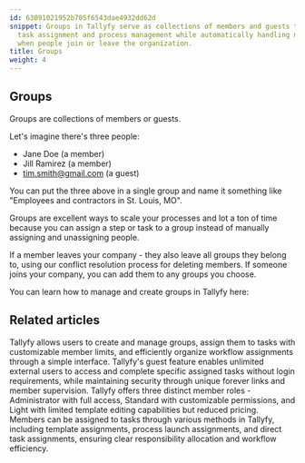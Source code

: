 ```yaml
---
id: 63091021952b705f6543dae4932dd62d
snippet: Groups in Tallyfy serve as collections of members and guests that streamline
  task assignment and process management while automatically handling membership changes
  when people join or leave the organization.
title: Groups
weight: 4
---
```


## Groups

Groups are collections of members or guests.

Let's imagine there's three people:

- Jane Doe (a member)
- Jill Ramirez (a member)
- tim.smith@gmail.com (a guest)

You can put the three above in a single group and name it something like "Employees and contractors in St. Louis, MO".

Groups are excellent ways to scale your processes and lot a ton of time because you can assign a step or task to a group instead of manually assigning and unassigning people.

If a member leaves your company - they also leave all groups they belong to, using our conflict resolution process for deleting members. If someone joins your company, you can add them to any groups you choose.

You can learn how to manage and create groups in Tallyfy here:



<PageTree />


## Related articles
<CardGrid>
<LinkTitleCard header="<b>Groups > Create and assign groups</b>" href="/products/pro/documenting/groups/how-to-manage-groups-and-assign-tasks-in-tallyfy/" > Tallyfy allows users to create and manage groups, assign them to tasks with customizable member limits, and efficiently organize workflow assignments through a simple interface. </LinkTitleCard>
<LinkTitleCard header="<b>Documenting > Guests</b>" href="/products/pro/documenting/guests/" > Tallyfy's guest feature enables unlimited external users to access and complete specific assigned tasks without login requirements, while maintaining security through unique forever links and member supervision. </LinkTitleCard>
<LinkTitleCard header="<b>Documenting > Members</b>" href="/products/pro/documenting/members/" > Tallyfy offers three distinct member roles - Administrator with full access, Standard with customizable permissions, and Light with limited template editing capabilities but reduced pricing. </LinkTitleCard>
<LinkTitleCard header="<b>Edit Task > Assign members or guests after launching</b>" href="/products/pro/tracking-and-tasks/tasks/edit-task/how-can-i-assign-members-to-tasks-in-tallyfy/" > Members can be assigned to tasks through various methods in Tallyfy, including template assignments, process launch assignments, and direct task assignments, ensuring clear responsibility allocation and workflow efficiency. </LinkTitleCard>
</CardGrid>
